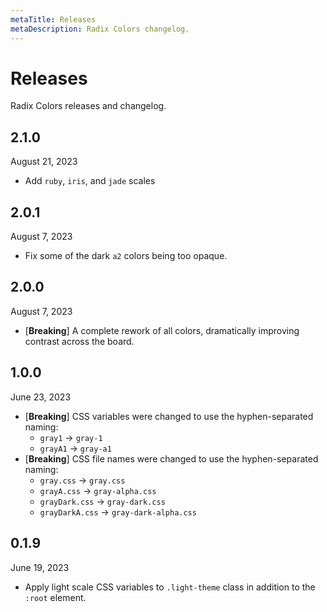 ```yaml
---
metaTitle: Releases
metaDescription: Radix Colors changelog.
---
```


# Releases

<Description>Radix Colors releases and changelog.</Description>

## 2.1.0

<Note>August 21, 2023</Note>

- Add `ruby`, `iris`, and `jade` scales

## 2.0.1

<Note>August 7, 2023</Note>

- Fix some of the dark `a2` colors being too opaque.

## 2.0.0

<Note>August 7, 2023</Note>

- [**Breaking**] A complete rework of all colors, dramatically improving contrast across the board.

## 1.0.0

<Note>June 23, 2023</Note>

- [**Breaking**] CSS variables were changed to use the hyphen-separated naming:
  - `gray1` → `gray-1`
  - `grayA1` → `gray-a1`
- [**Breaking**] CSS file names were changed to use the hyphen-separated naming:
  - `gray.css` → `gray.css`
  - `grayA.css` → `gray-alpha.css`
  - `grayDark.css` → `gray-dark.css`
  - `grayDarkA.css` → `gray-dark-alpha.css`

## 0.1.9

<Note>June 19, 2023</Note>

- Apply light scale CSS variables to `.light-theme` class in addition to
  the `:root` element.
